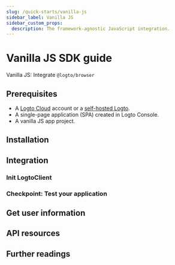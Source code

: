 ```yaml
---
slug: /quick-starts/vanilla-js
sidebar_label: Vanilla JS
sidebar_custom_props:
  description: The framework-agnostic JavaScript integration.
---
```




# Vanilla JS SDK guide

Vanilla JS: Integrate `@logto/browser`

<GuideTip />

## Prerequisites

- A [Logto Cloud](https://cloud.logto.io) account or a [self-hosted Logto](/introduction/set-up-logto-oss).
- A single-page application (SPA) created in Logto Console.
- A vanilla JS app project.

## Installation

<AddSdk />

## Integration

### Init LogtoClient

<InitClient />

<ImplementSignInAndSignOut />

### Checkpoint: Test your application

<CheckIntegration />

## Get user information

<GetUserInformation />

## API resources

<ApiResources />

## Further readings

<FurtherReadings />

